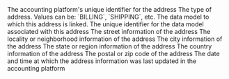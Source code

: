 <ResponseField name="platform_id" type="string" required>
  The accounting platform's unique identifier for the address
</ResponseField>

<ResponseField name="type" type="enum">
  The type of address. Values can be: `BILLING`, `SHIPPING`, etc.
</ResponseField>

<ResponseField name="data_model" type="string">
  The data model to which this address is linked.
</ResponseField>

<ResponseField name="data_model_id" type="string">
  The unique identifier for the data model associated with this address
</ResponseField>

<ResponseField name="street" type="string" optional>
  The street information of the address
</ResponseField>

<ResponseField name="locality" type="string" optional>
  The locality or neighborhood information of the address
</ResponseField>

<ResponseField name="city" type="string">
  The city information of the address
</ResponseField>

<ResponseField name="state" type="string">
  The state or region information of the address
</ResponseField>

<ResponseField name="country" type="string">
  The country information of the address
</ResponseField>

<ResponseField name="pincode" type="string" optional>
  The postal or zip code of the address
</ResponseField>

<ResponseField name="updated_at" type="date">
  The date and time at which the address information was last updated in the accounting platform
</ResponseField>

